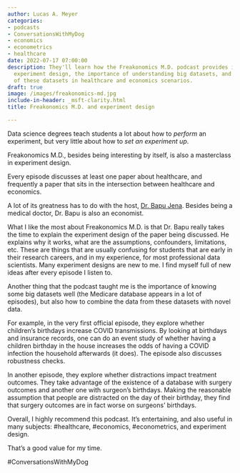 ```yaml
---
author: Lucas A. Meyer
categories:
- podcasts
- ConversationsWithMyDog
- economics
- econometrics
- healthcare
date: 2022-07-17 07:00:00
description: They'll learn how the Freakonomics M.D. podcast provides insight into
  experiment design, the importance of understanding big datasets, and unique applications
  of these datasets in healthcare and economics scenarios.
draft: true
image: /images/freakonomics-md.jpg
include-in-header: _msft-clarity.html
title: Freakonomics M.D. and experiment design

---
```


Data science degrees teach students a lot about how to _perform_ an experiment, but very little about how to _set an experiment up_. 

Freakonomics M.D., besides being interesting by itself, is also a masterclass in experiment design.

Every episode discusses at least one paper about healthcare, and frequently a paper that sits in the intersection between healthcare and economics.

A lot of its greatness has to do with the host, [Dr. Bapu Jena](https://hcp.hms.harvard.edu/people/anupam-b-jena). Besides being a medical doctor, Dr. Bapu is also an economist.

What I like the most about Freakonomics M.D. is that Dr. Bapu really takes the time to explain the experiment design of the paper being discussed. He explains why it works, what are the assumptions, confounders, limitations, etc. These are things that are usually confusing for students that are early in their research careers, and in my experience, for most professional data scientists. Many experiment designs are new to me. I find myself full of new ideas after every episode I listen to.

Another thing that the podcast taught me is the importance of knowing some big datasets well (the Medicare database appears in a lot of episodes), but also how to combine the data from these datasets with novel data.

For example, in the very first official episode, they explore whether children's birthdays increase COVID transmissions. By looking at birthdays and insurance records, one can do an event study of whether having a children birthday in the house increases the odds of having a COVID infection the household afterwards (it does). The episode also discusses robustness checks.

In another episode, they explore whether distractions impact treatment outcomes. They take advantage of the existence of a database with surgery outcomes and another one with surgeon's birthdays. Making the reasonable assumption that people are distracted on the day of their birthday, they find that surgery outcomes are in fact worse on surgeons' birthdays.

Overall, I highly recommend this podcast. It's entertaining, and also useful in many subjects: #healthcare, #economics, #econometrics, and experiment design. 

That's a good value for my time.

#ConversationsWithMyDog